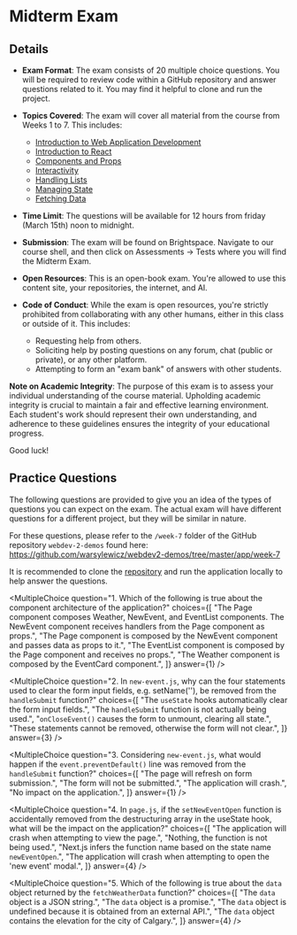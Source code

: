 
# Midterm Exam

## Details

- **Exam Format**: The exam consists of 20 multiple choice questions. You will be required to review code within a GitHub repository and answer questions related to it. You may find it helpful to clone and run the project.

- **Topics Covered**: The exam will cover all material from the course from Weeks 1 to 7. This includes:

  - [Introduction to Web Application Development](/week-1/intro-web-app-dev)
  - [Introduction to React](/week-2/react)
  - [Components and Props](/week-3/components-and-props)
  - [Interactivity](/week-4/interactivity)
  - [Handling Lists](/week-5/lists)
  - [Managing State](/week-6/state)
  - [Fetching Data](/week-7/fetching-data)

- **Time Limit**: The questions will be available for 12 hours from friday (March 15th) noon to midnight.

- **Submission**: The exam will be found on Brightspace. Navigate to our course shell, and then click on Assessments &rarr; Tests where you will find the Midterm Exam.

- **Open Resources**: This is an open-book exam. You're allowed to use this content site, your repositories, the internet, and AI.

- **Code of Conduct**: While the exam is open resources, you're strictly prohibited from collaborating with any other humans, either in this class or outside of it. This includes:
  - Requesting help from others.
  - Soliciting help by posting questions on any forum, chat (public or private), or any other platform.
  - Attempting to form an "exam bank" of answers with other students.

**Note on Academic Integrity**: The purpose of this exam is to assess your individual understanding of the course material. Upholding academic integrity is crucial to maintain a fair and effective learning environment. Each student's work should represent their own understanding, and adherence to these guidelines ensures the integrity of your educational progress.

Good luck!

## Practice Questions

The following questions are provided to give you an idea of the types of questions you can expect on the exam. The actual exam will have different questions for a different project, but they will be similar in nature.

For these questions, please refer to the `/week-7` folder of the GitHub repository `webdev-2-demos` found here: https://github.com/warsylewicz/webdev2-demos/tree/master/app/week-7

It is recommended to clone the [repository](https://github.com/warsylewicz/webdev2-demos) and run the application locally to help answer the questions.

<MultipleChoice
  question="1. Which of the following is true about the component architecture of the application?"
  choices={[
    "The Page component composes Weather, NewEvent, and EventList components. The NewEvent component receives handlers from the Page component as props.",
    "The Page component is composed by the NewEvent component and passes data as props to it.",
    "The EventList component is composed by the Page component and receives no props.",
    "The Weather component is composed by the EventCard component.",
  ]}
  answer={1}
/>

<MultipleChoice
  question="2. In `new-event.js`, why can the four statements used to clear the form input fields, e.g. setName(''), be removed from the `handleSubmit` function?"
  choices={[
    "The `useState` hooks automatically clear the form input fields.",
    "The `handleSubmit` function is not actually being used.",
    "`onCloseEvent()` causes the form to unmount, clearing all state.",
    "These statements cannot be removed, otherwise the form will not clear.",
  ]}
  answer={3}
/>

<MultipleChoice
  question="3. Considering `new-event.js`, what would happen if the `event.preventDefault()` line was removed from the `handleSubmit` function?"
  choices={[
    "The page will refresh on form submission.",
    "The form will not be submitted.",
    "The application will crash.",
    "No impact on the application.",
  ]}
  answer={1}
/>

<MultipleChoice
  question="4. In `page.js`, if the `setNewEventOpen` function is accidentally removed from the destructuring array in the useState hook, what will be the impact on the application?"
  choices={[
    "The application will crash when attempting to view the page.",
    "Nothing, the function is not being used.",
    "Next.js infers the function name based on the state name `newEventOpen`.",
    "The application will crash when attempting to open the 'new event' modal.",
  ]}
  answer={4}
/>

<MultipleChoice
  question="5. Which of the following is true about the `data` object returned by the `fetchWeatherData` function?"
  choices={[
    "The `data` object is a JSON string.",
    "The `data` object is a promise.",
    "The `data` object is undefined because it is obtained from an external API.",
    "The `data` object contains the elevation for the city of Calgary.",
  ]}
  answer={4}
/>
